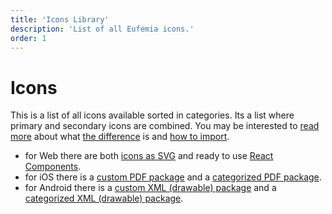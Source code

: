 ```yaml
---
title: 'Icons Library'
description: 'List of all Eufemia icons.'
order: 1
---
```



# Icons

This is a list of all icons available sorted in categories. Its a list where primary and secondary icons are combined. You may be interested to [read more](/icons/details) about what [the difference](/icons/primary) is and [how to import](/icons/secondary#react-example-usage).

- for Web there are both [icons as SVG](https://github.com/dnbexperience/eufemia/tree/main/packages/dnb-eufemia/assets/icons) and ready to use [React Components](/icons/secondary#react-example-usage).
- for iOS there is a [custom PDF package](https://github.com/dnbexperience/eufemia/tree/main/packages/dnb-eufemia/assets/icons/eufemia-icons-pdf.tgz) and a [categorized PDF package](https://github.com/dnbexperience/eufemia/tree/main/packages/dnb-eufemia/assets/icons/eufemia-icons-pdf-categorized.tgz).
- for Android there is a [custom XML (drawable) package](https://github.com/dnbexperience/eufemia/tree/main/packages/dnb-eufemia/assets/icons/eufemia-icons-xml.tgz) and a [categorized XML (drawable) package](https://github.com/dnbexperience/eufemia/tree/main/packages/dnb-eufemia/assets/icons/eufemia-icons-xml-categorized.tgz).

<ListAllIcons groupBy="category" />
